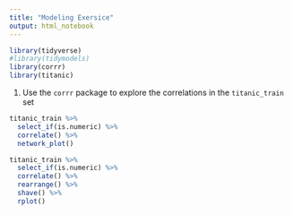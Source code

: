 ```yaml
---
title: "Modeling Exersice"
output: html_notebook
---
```


```r
library(tidyverse)
#library(tidymodels)
library(corrr)
library(titanic)
```


1. Use the `corrr` package to explore the correlations in the `titanic_train` set

```r
titanic_train %>%
  select_if(is.numeric) %>%
  correlate() %>%
  network_plot()

titanic_train %>%
  select_if(is.numeric) %>%
  correlate() %>%
  rearrange() %>%
  shave() %>%
  rplot()
```

